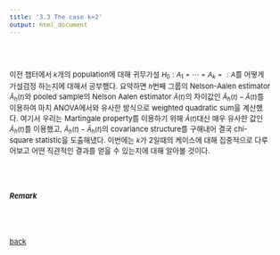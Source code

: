 ```yaml
---
title: '3.3 The case k=2'
output: html_document
---
```


<style type="text/css">
  body, td {
    font-size: 13px;
  }
  pre {
  font-size: 13px;
}
  .math {
  font-size: 12px
}
</style>



<style>
p.comment {
background-color: #DBDBDB;
padding: 10px;
border: 1px solid black;
margin-left: 1px;
border-radius: 5px;
font-style: italic;
}
</style>

<br>
<br>
<div class="alert alert-info">
이전 챕터에서 $k$개의 population에 대해 귀무가설 $H_0:A_1=\cdots=A_k=:A$를 어떻게 가설검정 하는지에 대해서 공부했다. 요약하면 $h$번째 그룹의 Nelson-Aalen estimator $\hat A_h(t)$와 pooled sample의 Nelson Aalen estimator $\hat A(t)$의 차이값인 $\hat A_h(t)-\hat A(t)$를 이용하여 마치 ANOVA에서와 유사한 방식으로 weighted quadratic sum을 계산했다. 여기서 우리는 Martingale property를 이용하기 위해 $\hat A(t)$대신 매우 유사한 값인 $\tilde{A}_h(t)$를 이용했고, $\hat A_h(t)-\tilde{A}_h(t)$의 covariance structure를 구해내어 결국 chi-square statistic을 도출해냈다. 이번에는 $k$가 2일때의 케이스에 대해 집중적으로 다루어보고 어떤 직관적인 결과를 얻을 수 있는지에 대해 알아볼 것이다.
</div>

<br>
<br>

##### Remark





















<br>
<br>

[back](../sa.html)